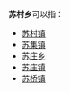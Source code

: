 '''苏村乡'''可以指：
{{PRC admin/disambig|13/01/32/204/000|41/12/82/202/000}}
* [[苏村镇|苏村镇]]
* [[苏集镇|苏集镇]]
* [[苏庄乡|苏庄乡]]
* [[苏庄镇|苏庄镇]]
* [[苏桥镇|苏桥镇]]
{{disambig|cat=三字中国乡名消歧义}}